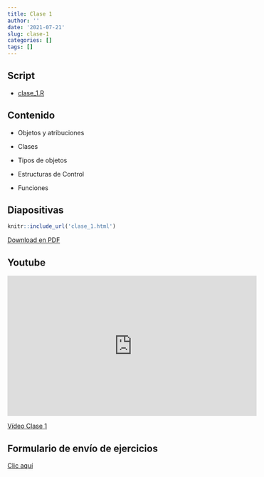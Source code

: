 ```yaml
---
title: Clase 1
author: ''
date: '2021-07-21'
slug: clase-1
categories: []
tags: []
---
```


## Script

- [clase_1.R](clase_1.R)

## Contenido 

- Objetos y atribuciones

- Clases

- Tipos de objetos

- Estructuras de Control

- Funciones

## Diapositivas

```r
knitr::include_url('clase_1.html')
```

[Download en PDF](clase_1.pdf)

## Youtube

<iframe width="560" height="315" src="https://www.youtube.com/embed/A5A5lJYkuk0" title="YouTube video player" frameborder="0" allow="accelerometer; autoplay; clipboard-write; encrypted-media; gyroscope; picture-in-picture" allowfullscreen></iframe>

[Vídeo Clase 1](https://www.youtube.com/embed/A5A5lJYkuk0)

## Formulario de envío de ejercicios

[Clic aquí](https://forms.gle/J4iwNMt9PNSmjxcK8)
